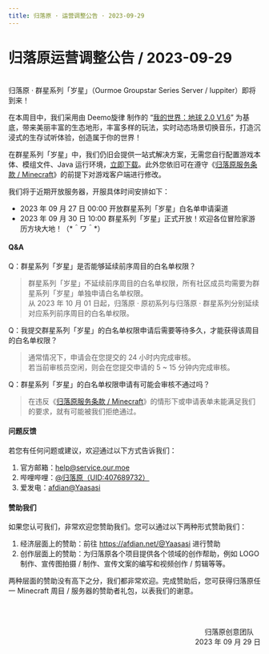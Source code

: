 ```yaml
---
title: 归落原 · 运营调整公告 · 2023-09-29
---
```


# 归落原运营调整公告 / 2023-09-29

<br />
归落原 · 群星系列「岁星」（Ourmoe Groupstar Series Server / Iuppiter）即将到来！

在本周目中，我们采用由 Deemo旋律 制作的 “[我的世界：地球 2.0 V1.6](https://www.mcbbs.net/thread-1441963-1-1.html)” 为基底，带来美丽丰富的生态地形，丰富多样的玩法，实时动态场景切换音乐，打造沉浸式的生存试听体验，创造属于你的世界！

在群星系列「岁星」中，我们仍旧会提供一站式解决方案，无需您自行配置游戏本体、模组文件、Java 运行环境，[立即下载](https://spark.yaasasi.cn/downloads/iuppiter_client)。此外您依旧可在遵守《[归落原服务条款 / Minecraft](../../docs/rules/terms_of_minecraft_service)》的前提下对游戏客户端进行修改。

我们将于近期开放服务器，开服具体时间安排如下：

- 2023 年 09 月 27 日 00:00 开放群星系列「岁星」白名单申请渠道
- 2023 年 09 月 30 日 10:00 群星系列「岁星」正式开放！欢迎各位冒险家游历方块大地！（&#42;＾ワ＾&#42;） 


#### Q&A

Q：群星系列「岁星」是否能够延续前序周目的白名单权限？
> 群星系列「岁星」不延续前序周目的白名单权限，所有社区成员均需要为群星系列「岁星」单独申请白名单权限。\
> 从 2023 年 10 月 01 日起，归落原 · 原初系列与归落原 · 群星系列分别延续对应系列前序周目的白名单权限。

Q：我提交群星系列「岁星」的白名单权限申请后需要等待多久，才能获得该周目的白名单权限？
> 通常情况下，申请会在您提交的 24 小时内完成审核。\
> 若当前审核员空闲，则会在您提交申请的 5 ~ 15 分钟内完成审核。

Q：群星系列「岁星」的白名单权限申请有可能会审核不通过吗？
> 在违反《[归落原服务条款 / Minecraft](../../docs/rules/terms_of_minecraft_service)》的情形下或申请表单未能满足我们的要求，就有可能被我们拒绝通过。


#### 问题反馈

若您有任何问题或建议，欢迎通过以下方式告诉我们：

1. 官方邮箱：help@service.our.moe
2. 哔哩哔哩：[@归落原（UID:407689732）](https://space.bilibili.com/407689732)
3. 爱发电：[afdian@Yaasasi](https://afdian.net/@Yaasasi)


#### 赞助我们

如果您认可我们，非常欢迎您赞助我们。您可以通过以下两种形式赞助我们：

1. 经济层面上的赞助：前往 https://afdian.net/@Yaasasi 进行赞助
2. 创作层面上的赞助：为归落原各个项目提供各个领域的创作帮助，例如 LOGO 制作、宣传图拍摄 / 制作、宣传文案的编写和视频创作 / 剪辑等等。

两种层面的赞助没有高下之分，我们都非常欢迎。完成赞助后，您可获得归落原任一 Minecraft 周目 / 服务器的赞助者礼包，以表我们的谢意。



<br /><br /><p align="right">归落原创意团队&emsp;<br />2023 年 09 月 29 日</p>